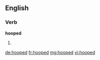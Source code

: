 ==English==

===Verb===
'''hooped'''

# {{past of|[[hoop]]}}

[[de:hooped]]
[[fr:hooped]]
[[mg:hooped]]
[[vi:hooped]]